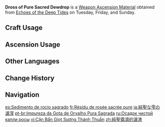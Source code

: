 {{Item Infobox
|id          = 114053
|image       = Item Dross of Pure Sacred Dewdrop.png
|type        = Weapon Ascension Materials
|group       = Sacred Dewdrops
|invCategory = Character Development Items
|quality     = 2
|description = Legends say that before the birth of life, there was a dense [[primordial sea]]. It is the purest origin of all things, and one day, it will also [[Prophecy of Fontaine|swallow all life]]... and those things which did not arise from it will be filtered out, becoming naught but floating detritus.<br>"The existence of detritus also has meaning &mdash; What kind of thing would be rejected by the source of all things that swallows all {{sic|life?" the}} young [[Harmost]] asked the great [[Remus|usurper]], pondering this conundrum.
|day1        = Tuesday
|day2        = Friday
|day3        = Sunday
|source1     = Echoes of the Deep Tides
|source2     = [[Parametric Transformer]]
}}
'''Dross of Pure Sacred Dewdrop''' is a [[Weapon Ascension Material]] obtained from [[Echoes of the Deep Tides]] on Tuesday, Friday, and Sunday.

==Craft Usage==
{{Craft Usage}}

==Ascension Usage==
{{Ascension Usage}}

==Other Languages==
{{Other Languages
|en      = Dross of Pure Sacred Dewdrop
|zhs     = 纯圣露滴的滤渣
|zhs_rm  = Chúnshèng Lùdī de Lǜzhā
|zht     = 純聖露滴的濾渣
|zht_rm  = Chúnshèng Lùdī de Lǜzhā
|zh_tl   = 
|ja      = 純聖な雫の濾滓
|ja_rm   = Junsei-na Shizuku no Rosai
|ja_tl   = 
|ko      = 성스러운 이슬의 침전
|ko_rm   = 
|ko_tl   = 
|es      = Sedimento de rocío sagrado
|es_tl   = Sacred Dew Sediment
|fr      = Résidu de rosée sacrée pure
|fr_tl   = Residue of Pure Sacred Dew
|ru      = Осадок чистой капли росы
|ru_tl   = Sediment of Pure Dewdrop
|th      = Dross of Pure Sacred Dewdrop
|vi      = Cặn Bẩn Giọt Sương Thánh Thuần
|vi_tl   = 
|de      = Rückstand reinen heiligen Taus
|de_tl   = Residue of Pure Holy Dew
|id      = Dross of Pure Sacred Dewdrop
|pt      = Impureza da Gota de Orvalho Pura Sagrada
|pt_tl   = 
|tr      = Saf Kutsal Çiy Damlası Kalıntısı
|tr_tl   = Pure Sacred Dew Drop Residue
|it      = Scarto di Goccia di rugiada sacra pura
|it_tl   = Pure Holy Dewdrop Scrap
}}

==Change History==
{{Change History|4.0}}

==Navigation==
{{Development Item Navbox|Weapon Materials}}

[[es:Sedimento de rocío sagrado]]
[[fr:Résidu de rosée sacrée pure]]
[[ja:純聖な雫の濾滓]]
[[pt-br:Impureza da Gota de Orvalho Pura Sagrada]]
[[ru:Осадок чистой капли росы]]
[[vi:Cặn Bẩn Giọt Sương Thánh Thuần]]
[[zh:純聖露滴的濾渣]]